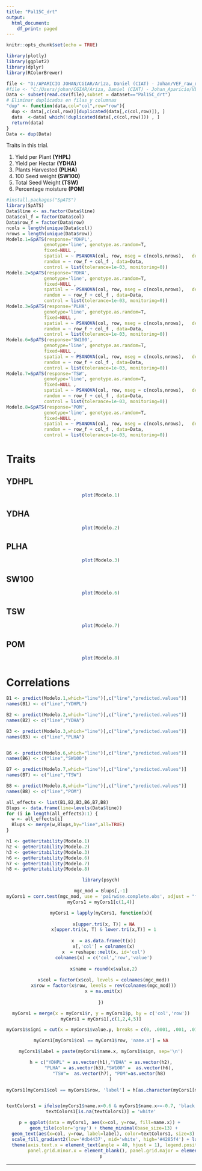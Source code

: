 ```yaml
---
title: "Pal15C_drt"
output: 
  html_document:
    df_print: paged
---
```


```r
knitr::opts_chunk$set(echo = TRUE)
```



```r
library(plotly)
library(ggplot2)
library(dplyr)
library(RColorBrewer)
```


```r
file <- "D:/APARICIO JOHAN/CGIAR/Ariza, Daniel (CIAT) - Johan/VEF_raw_data/all_merged_to_send.csv"
#file <- "C:/Users/johan/CGIAR/Ariza, Daniel (CIAT) - Johan_Aparicio/VEF_raw_data/all_merged_to_send.csv"
Data <- subset(read.csv(file),subset = dataset=="Pal15C_drt")
# Eliminar duplicados en filas y columnas
"dup" <- function(data,col="col",row="row"){
  dup <- data[,c(col,row)][duplicated(data[,c(col,row)]), ] 
  data  <-data[ which(!duplicated(data[,c(col,row)])) , ]
  return(data)
}
Data <- dup(Data)
```

Traits in this trial.

1. Yield per Plant **(YHPL)**
1. Yield per Hectar **(YDHA)**
1. Plants Harvested **(PLHA)**
1. 100 Seed weight  **(SW100)** 
1. Total Seed Weight **(TSW)**
1. Percentage moisture **(POM)**


```r
#install.packages("SpATS")
library(SpATS)
Data$line <- as.factor(Data$line)
Data$col_f = factor(Data$col)
Data$row_f = factor(Data$row)
ncols = length(unique(Data$col))
nrows = length(unique(Data$row))
Modelo.1=SpATS(response='YDHPL',
              genotype='line', genotype.as.random=T,
              fixed=NULL ,
              spatial = ~ PSANOVA(col, row, nseg = c(ncols,nrows),   degree=c(3,3),nest.div=2),
              random = ~ row_f + col_f , data=Data,
              control = list(tolerance=1e-03, monitoring=0))
Modelo.2=SpATS(response='YDHA',
              genotype='line', genotype.as.random=T,
              fixed=NULL ,
              spatial = ~ PSANOVA(col, row, nseg = c(ncols,nrows),   degree=c(3,3),nest.div=2),
              random = ~ row_f + col_f , data=Data,
              control = list(tolerance=1e-03, monitoring=0))
Modelo.3=SpATS(response='PLHA',
              genotype='line', genotype.as.random=T,
              fixed=NULL ,
              spatial = ~ PSANOVA(col, row, nseg = c(ncols,nrows),   degree=c(3,3),nest.div=2),
              random = ~ row_f + col_f , data=Data,
              control = list(tolerance=1e-03, monitoring=0))
Modelo.6=SpATS(response='SW100',
              genotype='line', genotype.as.random=T,
              fixed=NULL ,
              spatial = ~ PSANOVA(col, row, nseg = c(ncols,nrows),   degree=c(3,3),nest.div=2),
              random = ~ row_f + col_f , data=Data,
              control = list(tolerance=1e-03, monitoring=0))
Modelo.7=SpATS(response='TSW',
              genotype='line', genotype.as.random=T,
              fixed=NULL ,
              spatial = ~ PSANOVA(col, row, nseg = c(ncols,nrows),   degree=c(3,3),nest.div=2),
              random = ~ row_f + col_f , data=Data,
              control = list(tolerance=1e-03, monitoring=0))
Modelo.8=SpATS(response='POM',
              genotype='line', genotype.as.random=T,
              fixed=NULL ,
              spatial = ~ PSANOVA(col, row, nseg = c(ncols,nrows),   degree=c(3,3),nest.div=2),
              random = ~ row_f + col_f , data=Data,
              control = list(tolerance=1e-03, monitoring=0))
```



# Traits {.tabset .tabset-fade}

## YDHPL

<center>
```r
plot(Modelo.1)
```
</center>

## YDHA

<center>
```r
plot(Modelo.2)
```
</center>

## PLHA
<center>
```r
plot(Modelo.3)
```
</center>

## SW100

<center>
```r
plot(Modelo.6)
```
</center>

## TSW

<center>
```r
plot(Modelo.7)
```
</center>

## POM

<center>
```r
plot(Modelo.8)
```
</center>


# Correlations 

```r
B1 <- predict(Modelo.1,which="line")[,c("line","predicted.values")]
names(B1) <- c("line","YDHPL")

B2 <- predict(Modelo.2,which="line")[,c("line","predicted.values")]
names(B2) <- c("line","YDHA")

B3 <- predict(Modelo.3,which="line")[,c("line","predicted.values")]
names(B3) <- c("line","PLHA")


B6 <- predict(Modelo.6,which="line")[,c("line","predicted.values")]
names(B6) <- c("line","SW100")

B7 <- predict(Modelo.7,which="line")[,c("line","predicted.values")]
names(B7) <- c("line","TSW")

B8 <- predict(Modelo.8,which="line")[,c("line","predicted.values")]
names(B8) <- c("line","POM")

all_effects <- list(B1,B2,B3,B6,B7,B8)
Blups <- data.frame(line=levels(Data$line))
for (i in length(all_effects):1) {
  w <- all_effects[i]
  Blups <- merge(w,Blups,by="line",all=TRUE)
}

h1 <- getHeritability(Modelo.1)
h2 <- getHeritability(Modelo.2)
h3 <- getHeritability(Modelo.3)
h6 <- getHeritability(Modelo.6)
h7 <- getHeritability(Modelo.7)
h8 <- getHeritability(Modelo.8)
```


<center>
```r
library(psych)

mgc_mod = Blups[,-1]
myCors1 = corr.test(mgc_mod, use = 'pairwise.complete.obs', adjust = "fdr", alpha = 0.05)
myCors1 = myCors1[c(1,4)]

myCors1 = lapply(myCors1, function(x){
  
  x[upper.tri(x, T)] = NA
  x[upper.tri(x, T) & lower.tri(x,T)] = 1
  
  x  = as.data.frame(t(x))
  x[,'col'] = colnames(x)
  x  = reshape::melt(x, id='col')
  colnames(x) = c('col','row','value')
  
  x$name = round(x$value,2)
  
  x$col = factor(x$col, levels = colnames(mgc_mod))
  x$row = factor(x$row, levels = rev(colnames(mgc_mod)))
  x = na.omit(x)
  
})

myCors1 = merge(x = myCors1$r, y = myCors1$p, by = c('col','row'))
myCors1 = myCors1[,c(1,2,4,5)]

myCors1$signi = cut(x = myCors1$value.y, breaks = c(0, .0001, .001, .01, Inf), right = F, labels = c('***','**','*', 'ns'))

myCors1[myCors1$col == myCors1$row, 'name.x'] = NA

myCors1$label = paste(myCors1$name.x, myCors1$sign, sep='\n')

h = c("YDHPL" = as.vector(h1),"YDHA" = as.vector(h2),
      "PLHA" = as.vector(h3),"SW100" =  as.vector(h6),
      "TSW"=  as.vector(h7), "POM"=as.vector(h8)
       )

myCors1[myCors1$col == myCors1$row, 'label'] = h[as.character(myCors1[myCors1$col == myCors1$row, 'row'])]


textColors1 = ifelse(myCors1$name.x<0.6 & myCors1$name.x>=-0.7, 'black', 'white')
textColors1[is.na(textColors1)] = 'white'

p = ggplot(data = myCors1, aes(x=col, y=row, fill=name.x)) + 
  geom_tile(color='gray') + theme_minimal(base_size=13) +
  geom_text(aes(x=col, y=row, label=label), color=textColors1, size=3) +
  scale_fill_gradient2(low='#db4437', mid='white', high='#4285f4') + labs(x=NULL, y=NULL) +
  theme(axis.text.x = element_text(angle = 40, hjust = 1), legend.position='none',
        panel.grid.minor.x = element_blank(), panel.grid.major = element_blank())
p
```
</center>

----